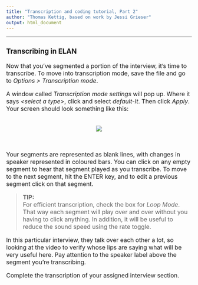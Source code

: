 ```yaml
---
title: "Transcription and coding tutorial, Part 2"
author: "Thomas Kettig, based on work by Jessi Grieser"
output: html_document
---
```

<font size= "3.5">

***
### __Transcribing in ELAN__

Now that you've segmented a portion of the interview, it's time to transcribe. To move into transcription mode, save the file and go to _Options > Transcription mode_. 

A window called _Transcription mode settings_ will pop up. Where it says _\<select a type>_, click and select _default-lt_. Then click _Apply_. Your screen should look something like this:

<br>
<center>
![](./images/transcription_mode.png)
</center>
<br>

Your segments are represented as blank lines, with changes in speaker represented in coloured bars. You can click on any empty segment to hear that segment played as you transcribe. To move to the next segment, hit the ENTER key, and to edit a previous segment click on that segment. 

> __TIP:__  
For efficient transcription, check the box for _Loop Mode_. That way each segment will play over and over without you having to click anything. In addition, it will be useful to reduce the sound speed using the rate toggle.

In this particular interview, they talk over each other a lot, so looking at the video to verify whose lips are saying what will be very useful here. Pay attention to the speaker label above the segment you're transcribing.

Complete the transcription of your assigned interview section. 